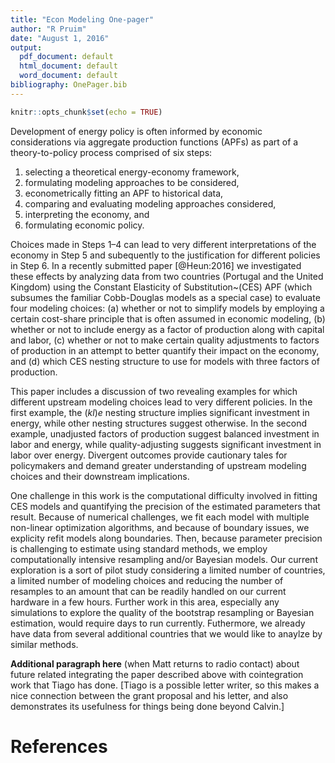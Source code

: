 ```yaml
---
title: "Econ Modeling One-pager"
author: "R Pruim"
date: "August 1, 2016"
output:
  pdf_document: default
  html_document: default
  word_document: default
bibliography: OnePager.bib
---
```


```r
knitr::opts_chunk$set(echo = TRUE)
```

Development of energy policy is often informed by economic considerations
via aggregate production functions (APFs) as part of a theory-to-policy
process comprised of six steps:

 1. selecting a theoretical energy-economy framework,
 2. formulating modeling approaches to be considered,
 3. econometrically fitting an APF to historical data,
 4. comparing and evaluating modeling approaches considered,
 5. interpreting the economy, and
 6. formulating economic policy.

Choices made in Steps 1--4
can lead to very different interpretations of the economy in Step 5
and subequently to the justification for different policies in Step 6.
In a recently submitted paper [@Heun:2016] we investigated these effects
by analyzing data from two countries (Portugal and the United Kingdom) 
using the Constant Elasticity of Substitution~(CES) APF (which subsumes
the familiar Cobb-Douglas models as a special case)
to evaluate four modeling choices:
(a) whether or not to simplify models by employing a certain cost-share principle 
that is often assumed in economic modeling,
(b) whether or not to include energy as a factor of production along with capital and labor,
(c) whether or not to make certain quality adjustments to factors of production in an
attempt to better quantify their impact on the economy, and 
(d) which CES nesting structure to use for models with three factors of production.

This paper includes a discussion of two revealing examples for which different
upstream modeling choices lead to very different policies. In the first example,
the $(kl)e$ nesting structure implies significant investment in energy, while
other nesting structures suggest otherwise. In the second example, unadjusted
factors of production suggest balanced investment in labor and energy, while 
quality-adjusting suggests significant investment in labor over energy. 
Divergent outcomes provide cautionary tales for policymakers and demand
greater understanding of upstream modeling choices and 
their downstream implications.

One challenge in this work is the computational difficulty involved in fitting CES models 
and quantifying the precision of the estimated parameters that result.  Because of 
numerical challenges, we fit each model with multiple non-linear optimization algorithms,
and because of boundary issues, we explicity refit models along boundaries.  Then, because
parameter precision is challenging to estimate using standard methods, we employ 
computationally intensive resampling and/or Bayesian models.  Our current exploration
is a sort of pilot study considering a limited number of countries, a limited number of 
modeling choices and reducing the number of resamples to an amount that can be readily handled 
on our current hardware in a few hours.  Further work in this area, especially any simulations
to explore the quality of the bootstrap resampling or Bayesian estimation, would require days 
to run currently.
Futhermore, we already have data from several additional countries that we would like to
anaylze by similar methods.

**Additional paragraph here** (when Matt returns to radio contact) about future related 
integrating the paper described above with cointegration work that Tiago has done.  [Tiago is
a possible letter writer, so this makes a nice connection between the grant proposal and his
letter, and also demonstrates its usefulness for things being done beyond Calvin.]

# References